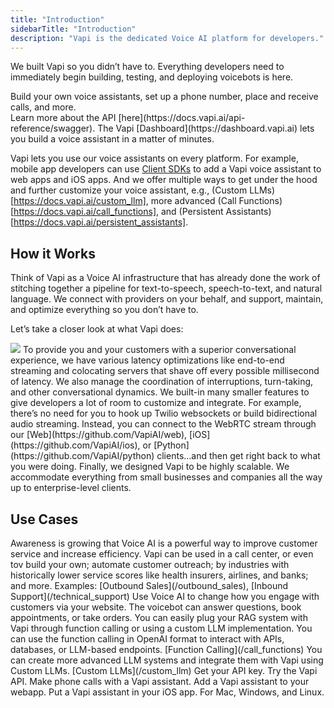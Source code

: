 ```yaml
---
title: "Introduction"
sidebarTitle: "Introduction"
description: "Vapi is the dedicated Voice AI platform for developers." 
---
```


We built Vapi so you didn’t have to. Everything developers need to immediately begin building, testing, and deploying voicebots is here. 

<Accordion title="The Vapi API">
Build your own voice assistants, set up a phone number, place and receive calls, and more. <br /> Learn more about the API [here](https://docs.vapi.ai/api-reference/swagger).
</Accordion>

<Accordion title="Self-service Dashboard">
The Vapi  [Dashboard](https://dashboard.vapi.ai) lets you build a voice assistant in a matter of minutes.
</Accordion>

<Accordion title="Customizations and Integrations">

Vapi lets you use our voice assistants on every platform. For example, mobile app developers can use [Client SDKs](https://docs.vapi.ai/clients) to add a Vapi voice assistant to web apps and iOS apps. And we offer multiple ways to get under the hood and further customize your voice assistant, e.g., (Custom LLMs)[https://docs.vapi.ai/custom_llm], more advanced (Call Functions)[https://docs.vapi.ai/call_functions], and (Persistent Assistants)[https://docs.vapi.ai/persistent_assistants]. 
</Accordion>

## How it Works

<Card title="Who we are">
Think of Vapi as a Voice AI infrastructure that has already done the work of stitching together a pipeline for text-to-speech, speech-to-text, and natural language. We connect with providers on your behalf, and support, maintain, and optimize everything so you don’t have to.  
</Card>

Let’s take a closer look at what Vapi does:

<Frame>
  <img src="/images/diagram.png" />
</Frame>

<Steps>
<Step title="Support and Optimization">
To provide you and your customers with a superior conversational experience, we have various latency optimizations like end-to-end streaming and colocating servers that shave off every possible millisecond of latency. We also manage the coordination of interruptions, turn-taking, and other conversational dynamics.
</Step>
<Step title="Customizable">
We built-in many smaller features to give developers a lot of room to customize and integrate. For example, there’s no need for you to hook up Twilio websockets or build bidirectional audio streaming. Instead, you can connect to the WebRTC stream through our [Web](https://github.com/VapiAI/web), [iOS](https://github.com/VapiAI/ios), or [Python](https://github.com/VapiAI/python) clients…and then get right back to what you were doing. 
</Step>
<Step title="Voice AI at Any Scale">
Finally, we designed Vapi to be highly scalable. We accommodate everything from small businesses and companies all the way up to enterprise-level clients. 
</Step>
</Steps>

## Use Cases

<Accordion title="Receive and Make Phone Calls">
Awareness is growing that Voice AI is a powerful way to improve customer service and increase efficiency. Vapi can be used in a call center, or even tov build your own; automate customer outreach; by industries with historically lower service scores like health insurers, airlines, and banks; and more. Examples: [Outbound Sales](/outbound_sales), [Inbound Support](/technical_support)
</Accordion>

<Accordion title="Add a voicebot to your website"> 
Use Voice AI to change how you engage with customers via your website. The voicebot can answer questions, book appointments, or take orders.
</Accordion>

<Accordion title="Build RAG Systems">
You can easily plug your RAG system with Vapi through function calling or using a custom LLM implementation.
</Accordion>

<Accordion title="Extend using Function Calling"> 
You can use the function calling in OpenAI format to interact with APIs, databases, or LLM-based endpoints. [Function Calling](/call_functions)
</Accordion>

<Accordion title="Advanced LLM Systems">
You can create more advanced LLM systems and integrate them with Vapi using Custom LLMs. [Custom LLMs](/custom_llm)
</Accordion>

<CardGroup cols={2}>
  <Card title="Create an Account" icon="user" href="https://dashboard.vapi.ai">
    Get your API key.
  </Card>
  <Card
    title="Technical Docs"
    icon="book"
    href="/api-reference/calls/create-phone-call"
  >
    Try the Vapi API.
  </Card>
  <Card
    title="Vapi Phone"
    href="http://docs.vapi.ai/phone_calling"
    icon="phone"
  >
    Make phone calls with a Vapi assistant.
  </Card>
  <Card title="Vapi Web" icon="browser" href="https://github.com/VapiAI/web">
    Add a Vapi assistant to your webapp.
  </Card>
  <Card
    title="Vapi iOS"
    href="https://github.com/VapiAI/ios"
    icon="mobile-notch"
  >
    Put a Vapi assistant in your iOS app.
  </Card>
  <Card
    title="Vapi Python"
    icon="python"
    href="https://github.com/VapiAI/python"
  >
    For Mac, Windows, and Linux.
  </Card>
</CardGroup>
